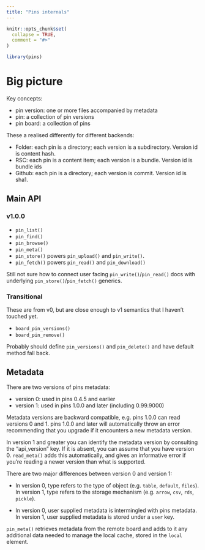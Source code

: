 ```yaml
---
title: "Pins internals"
---
```


```r
knitr::opts_chunk$set(
  collapse = TRUE,
  comment = "#>"
)
```

```r
library(pins)
```

# Big picture

Key concepts:

* pin version: one or more files accompanied by metadata
* pin: a collection of pin versions 
* pin board: a collection of pins

These a realised differently for different backends:

* Folder: each pin is a directory; each version is a subdirectory. Version id is content hash.
* RSC: each pin is a content item; each version is a bundle. Version id is bundle ids
* Github: each pin is a directory; each version is commit. Version id is sha1. 

## Main API

### v1.0.0

* `pin_list()`
* `pin_find()`
* `pin_browse()`
* `pin_meta()`
* `pin_store()` powers `pin_upload()` and `pin_write()`. 
* `pin_fetch()` powers `pin_read()` and `pin_download()`

Still not sure how to connect user facing `pin_write()`/`pin_read()` docs with underlying `pin_store()`/`pin_fetch()` generics.

### Transitional

These are from v0, but are close enough to v1 semantics that I haven't touched yet.

* `board_pin_versions()`
* `board_pin_remove()`

Probably should define `pin_versions()` and `pin_delete()` and have default method fall back.

## Metadata

There are two versions of pins metadata:

* version 0: used in pins 0.4.5 and earlier
* version 1: used in pins 1.0.0 and later (including 0.99.9000)

Metadata versions are backward compatible, e.g. pins 1.0.0 can read versions 0 and 1. pins 1.0.0 and later will automatically throw an error recommending that you upgrade if it encounters a new metadata version.

In version 1 and greater you can identify the metadata version by consulting the "api_version" key. If it is absent, you can assume that you have version 0. `read_meta()` adds this automatically, and gives an informative error if you're reading a newer version than what is supported.

There are two major differences between version 0 and version 1:

* In version 0, type refers to the type of object (e.g. `table`, `default`, `files`).
  In version 1, type refers to the storage mechanism (e.g. `arrow`, `csv`, `rds`, `pickle`).

* In version 0, user supplied metadata is intermingled with pins metadata.
  In version 1, user supplied metadata is stored under a `user` key.

`pin_meta()` retrieves metadata from the remote board and adds to it any additional data needed to manage the local cache, stored in the `local` element.
